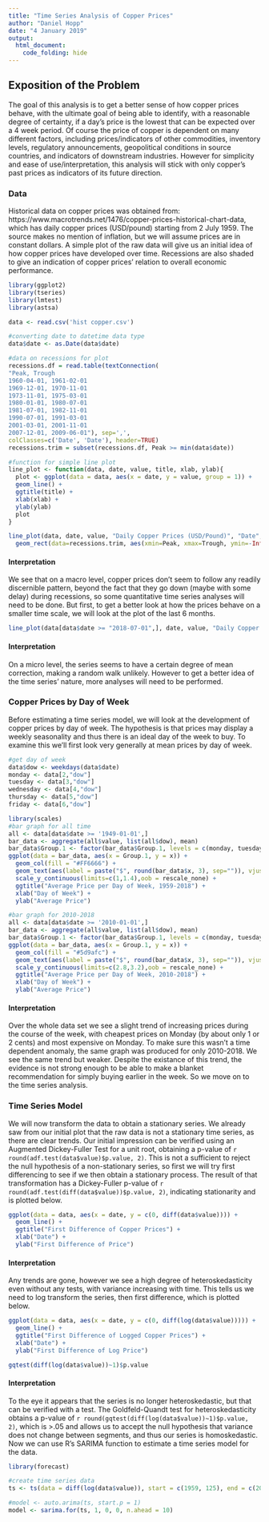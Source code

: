 ---
title: "Time Series Analysis of Copper Prices"
author: "Daniel Hopp"
date: "4 January 2019"
output:
  html_document:
    code_folding: hide
---

## Exposition of the Problem

The goal of this analysis is to get a better sense of how copper prices behave, with the ultimate goal of being able to identify, with a reasonable degree of certainty, if a day's price is the lowest that can be expected over a 4 week period.  Of course the price of copper is dependent on many different factors, including prices/indicators of other commodities, inventory levels, regulatory announcements, geopolitical conditions in source countries, and indicators of downstream industries.  However for simplicity and ease of use/interpretation, this analysis will stick with only copper's past prices as indicators of its future direction.

### Data

Historical data on copper prices was obtained from: https://www.macrotrends.net/1476/copper-prices-historical-chart-data, which has daily copper prices (USD/pound) starting from 2 July 1959. The source makes no mention of inflation, but we will assume prices are in constant dollars. A simple plot of the raw data will give us an initial idea of how copper prices have developed over time. Recessions are also shaded to give an indication of copper prices' relation to overall economic performance.

```{r eval = T}
library(ggplot2)
library(tseries)
library(lmtest)
library(astsa)

data <- read.csv('hist copper.csv')

#converting date to datetime data type
data$date <- as.Date(data$date)

#data on recessions for plot
recessions.df = read.table(textConnection(
"Peak, Trough
1960-04-01, 1961-02-01
1969-12-01, 1970-11-01
1973-11-01, 1975-03-01
1980-01-01, 1980-07-01
1981-07-01, 1982-11-01
1990-07-01, 1991-03-01
2001-03-01, 2001-11-01
2007-12-01, 2009-06-01"), sep=',',
colClasses=c('Date', 'Date'), header=TRUE)
recessions.trim = subset(recessions.df, Peak >= min(data$date))

#function for simple line plot
line_plot <- function(data, date, value, title, xlab, ylab){
  plot <- ggplot(data = data, aes(x = date, y = value, group = 1)) + 
  geom_line() +
  ggtitle(title) +
  xlab(xlab) + 
  ylab(ylab)
  plot
}

line_plot(data, date, value, "Daily Copper Prices (USD/Pound)", "Date", "USD/Pound") +
  geom_rect(data=recessions.trim, aes(xmin=Peak, xmax=Trough, ymin=-Inf, ymax=+Inf), alpha=0.2, inherit.aes = FALSE)
```

#### Interpretation
We see that on a macro level, copper prices don't seem to follow any readily discernible pattern, beyond the fact that they go down (maybe with some delay) during recessions, so some quantitative time series analyses will need to be done.  But first, to get a better look at how the prices behave on a smaller time scale, we will look at the plot of the last 6 months.

```{r eval = T}
line_plot(data[data$date >= "2018-07-01",], date, value, "Daily Copper Prices (USD/Pound)", "Date", "USD/Pound")
```

#### Interpretation
On a micro level, the series seems to have a certain degree of mean correction, making a random walk unlikely. However to get a better idea of the time series' nature, more analyses will need to be performed.

### Copper Prices by Day of Week
Before estimating a time series model, we will look at the development of copper prices by day of week. The hypothesis is that prices may display a weekly seasonality and thus there is an ideal day of the week to buy. To examine this we'll first look very generally at mean prices by day of week.

```{r eval = T}
#get day of week
data$dow <- weekdays(data$date)
monday <- data[2,"dow"]
tuesday <- data[3,"dow"]
wednesday <- data[4,"dow"]
thursday <- data[5,"dow"]
friday <- data[6,"dow"]

library(scales)
#bar graph for all time
all <- data[data$date >= '1949-01-01',]
bar_data <- aggregate(all$value, list(all$dow), mean)
bar_data$Group.1 <- factor(bar_data$Group.1, levels = c(monday, tuesday, wednesday, thursday, friday))
ggplot(data = bar_data, aes(x = Group.1, y = x)) + 
  geom_col(fill = "#FF6666") + 
  geom_text(aes(label = paste("$", round(bar_data$x, 3), sep="")), vjust = -0.5) + 
  scale_y_continuous(limits=c(1,1.4),oob = rescale_none) + 
  ggtitle("Average Price per Day of Week, 1959-2018") + 
  xlab("Day of Week") + 
  ylab("Average Price")

#bar graph for 2010-2018
all <- data[data$date >= '2010-01-01',]
bar_data <- aggregate(all$value, list(all$dow), mean)
bar_data$Group.1 <- factor(bar_data$Group.1, levels = c(monday, tuesday, wednesday, thursday, friday))
ggplot(data = bar_data, aes(x = Group.1, y = x)) + 
  geom_col(fill = "#5d9afc") + 
  geom_text(aes(label = paste("$", round(bar_data$x, 3), sep="")), vjust = -0.5) + 
  scale_y_continuous(limits=c(2.8,3.2),oob = rescale_none) + 
  ggtitle("Average Price per Day of Week, 2010-2018") + 
  xlab("Day of Week") + 
  ylab("Average Price")
```
#### Interpretation
Over the whole data set we see a slight trend of increasing prices during the course of the week, with cheapest prices on Monday (by about only 1 or 2 cents) and most expensive on Monday. To make sure this wasn't a time dependent anomaly, the same graph was produced for only 2010-2018. We see the same trend but weaker. Despite the existance of this trend, the evidence is not strong enough to be able to make a blanket recommendation for simply buying earlier in the week. So we move on to the time series analysis.

### Time Series Model
We will now transform the data to obtain a stationary series. We already saw from our initial plot that the raw data is not a stationary time series, as there are clear trends. Our initial impression can be verified using an Augmented Dickey-Fuller Test for a unit root, obtaining a p-value of `r round(adf.test(data$value)$p.value, 2)`. This is not a sufficient to reject the null hypothesis of a non-stationary series, so first we will try first differencing to see if we then obtain a stationary process. The result of that transformation has a Dickey-Fuller p-value of `r round(adf.test(diff(data$value))$p.value, 2)`, indicating stationarity and is plotted below.

```{r eval = T}
ggplot(data = data, aes(x = date, y = c(0, diff(data$value)))) + 
  geom_line() + 
  ggtitle("First Difference of Copper Prices") + 
  xlab("Date") + 
  ylab("First Difference of Price")
```

#### Interpretation
Any trends are gone, however we see a high degree of heteroskedasticity even without any tests, with variance increasing with time. This tells us we need to log transform the series, then first difference, which is plotted below.

```{r eval = T}
ggplot(data = data, aes(x = date, y = c(0, diff(log(data$value))))) + 
  geom_line() + 
  ggtitle("First Difference of Logged Copper Prices") + 
  xlab("Date") + 
  ylab("First Difference of Log Price")

gqtest(diff(log(data$value))~1)$p.value
```

#### Interpretation
To the eye it appears that the series is no longer heteroskedastic, but that can be verified with a test. The Goldfeld-Quandt test for heteroskedasticity obtains a p-value of `r round(gqtest(diff(log(data$value))~1)$p.value, 2)`, which is >.05 and allows us to accept the null hypothesis that variance does not change between segments, and thus our series is homoskedastic. Now we can use R's SARIMA function to estimate a time series model for the data.

```{r eval = T}
library(forecast)

#create time series data
ts <- ts(data = diff(log(data$value)), start = c(1959, 125), end = c(2019, 1), frequency = 250)

#model <- auto.arima(ts, start.p = 1)
model <- sarima.for(ts, 1, 0, 0, n.ahead = 10)
```